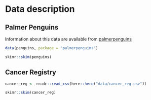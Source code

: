 # Data description 

## Palmer Penguins  

Information about this data are available from [palmerpenguins](https://allisonhorst.github.io/palmerpenguins/)


```r
data(penguins, package = "palmerpenguins")
```


```r
skimr::skim(penguins)
```

## Cancer Registry

```r
cancer_reg <- readr::read_csv(here::here("data/cancer_reg.csv")) 
```


```r
skimr::skim(cancer_reg)
```